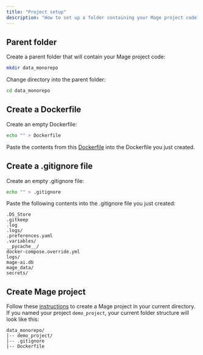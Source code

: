 ```yaml
---
title: "Project setup"
description: "How to set up a folder containing your Mage project code and other files."
---
```


## Parent folder

Create a parent folder that will contain your Mage project code:

```bash
mkdir data_monorepo
```

Change directory into the parent folder:

```bash
cd data_monorepo
```

## Create a Dockerfile

Create an empty Dockerfile:

```bash
echo "" > Dockerfile
```

Paste the contents from this [Dockerfile](https://github.com/mage-ai/docker/blob/master/Dockerfile)
into the Dockerfile you just created.

## Create a .gitignore file

Create an empty .gitignore file:

```bash
echo "" > .gitignore
```

Paste the following contents into the .gitignore file you just created:

```
.DS_Store
.gitkeep
.log
.logs/
.preferences.yaml
.variables/
__pycache__/
docker-compose.override.yml
logs/
mage-ai.db
mage_data/
secrets/
```

## Create Mage project

Follow these [instructions](/getting-started/setup) to create a Mage project in your
current directory. If you named your project `demo_project`, your current folder structure
will look like this:

```
data_monorepo/
|-- demo_project/
|-- .gitignore
|-- Dockerfile
```
